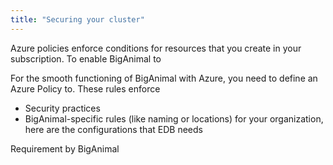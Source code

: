 ```yaml
---
title: "Securing your cluster"
---
```


Azure policies enforce conditions for resources that you create in your subscription. To enable BigAnimal to 

For the smooth functioning of BigAnimal with Azure, you need to define an Azure Policy to. These rules enforce
- Security practices
- BigAnimal-specific rules (like naming or locations) for your organization, here are the configurations that EDB needs

Requirement by BigAnimal 
